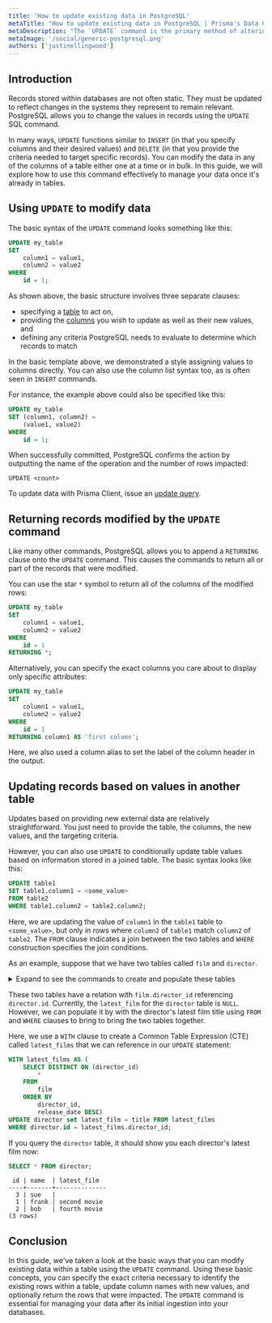 ```yaml
---
title: 'How to update existing data in PostgreSQL'
metaTitle: "How to update existing data in PostgreSQL | Prisma's Data Guide"
metaDescription: "The `UPDATE` command is the primary method of altering existing data within PostgreSQL.  This guide demonstrates how to use the `UPDATE` operation to modify the values within your tables."
metaImage: '/social/generic-postgresql.png'
authors: ['justinellingwood']
---
```


## Introduction

Records stored within databases are not often static.  They must be updated to reflect changes in the systems they represent to remain relevant.  PostgreSQL allows you to change the values in records using the `UPDATE` SQL command.

In many ways, `UPDATE` functions similar to `INSERT` (in that you specify columns and their desired values) and `DELETE` (in that you provide the criteria needed to target specific records).  You can modify the data in any of the columns of a table either one at a time or in bulk.  In this guide, we will explore how to use this command effectively to manage your data once it's already in tables.

## Using `UPDATE` to modify data

The basic syntax of the `UPDATE` command looks something like this:

```sql
UPDATE my_table
SET
    column1 = value1,
    column2 = value2
WHERE
    id = 1;
```

As shown above, the basic structure involves three separate clauses:

* specifying a [table](/intro/database-glossary#table) to act on,
* providing the [columns](/intro/database-glossary#column) you wish to update as well as their new values, and
* defining any criteria PostgreSQL needs to evaluate to determine which records to match

In the basic template above, we demonstrated a style assigning values to columns directly.  You can also use the column list syntax too, as is often seen in `INSERT` commands.

For instance, the example above could also be specified like this:

```sql
UPDATE my_table
SET (column1, column2) =
    (value1, value2)
WHERE
    id = 1;
```

When successfully committed, PostgreSQL confirms the action by outputting the name of the operation and the number of rows impacted:

```
UPDATE <count>
```

<PrismaOutlinks>

To update data with Prisma Client, issue an [update query](/docs/concepts/components/prisma-clientcrud#update).

</PrismaOutlinks>

## Returning records modified by the `UPDATE` command

Like many other commands, PostgreSQL allows you to append a `RETURNING` clause onto the `UPDATE` command.  This causes the commands to return all or part of the records that were modified.

You can use the star `*` symbol to return all of the columns of the modified rows:

```sql
UPDATE my_table
SET
    column1 = value1,
    column2 = value2
WHERE
    id = 1
RETURNING *;
```

Alternatively, you can specify the exact columns you care about to display only specific attributes:

```sql
UPDATE my_table
SET
    column1 = value1,
    column2 = value2
WHERE
    id = 1
RETURNING column1 AS 'first column';
```

Here, we also used a column alias to set the label of the column header in the output.

## Updating records based on values in another table

Updates based on providing new external data are relatively straightforward.  You just need to provide the table, the columns, the new values, and the targeting criteria.

However, you can also use `UPDATE` to conditionally update table values based on information stored in a joined table.  The basic syntax looks like this:

```sql
UPDATE table1
SET table1.column1 = <some_value>
FROM table2
WHERE table1.column2 = table2.column2;
```

Here, we are updating the value of `column1` in the `table1` table to `<some_value>`, but only in rows where `column2` of `table1` match `column2` of `table2`.  The `FROM` clause indicates a join between the two tables and `WHERE` construction specifies the join conditions.

As an example, suppose that we have two tables called `film` and `director`.

<details><summary>Expand to see the commands to create and populate these tables</summary>

```sql
CREATE TABLE director (
    id SERIAL PRIMARY KEY,
    name TEXT NOT NULL,
    latest_film TEXT
);

CREATE TABLE film (
    id SERIAL PRIMARY KEY,
    title TEXT NOT NULL,
    director_id INT REFERENCES director(id),
    release_date DATE NOT NULL
);

INSERT INTO director (name)
VALUES
    ('frank'),
    ('bob'),
    ('sue');

INSERT INTO film (title, director_id, release_date)
VALUES
    ('first movie', 1, '2010-08-24'),
    ('second movie', 1, '2010-12-15'),
    ('third movie', 2, '2011-01-01'),
    ('fourth movie', 2, '2012-08-02');
```

</details>

These two tables have a relation with `film.director_id` referencing `director.id`.  Currently, the `latest_film` for the `director` table is `NULL`.  However, we can populate it by with the director's latest film title using `FROM` and `WHERE` clauses to bring to bring the two tables together.

Here, we use a `WITH` clause to create a Common Table Expression (CTE) called `latest_films` that we can reference in our `UPDATE` statement:

```sql
WITH latest_films AS (
    SELECT DISTINCT ON (director_id)
        *
    FROM
        film
    ORDER BY
        director_id,
        release_date DESC)
UPDATE director set latest_film = title FROM latest_films
WHERE director.id = latest_films.director_id;
```

If you query the `director` table, it should show you each director's latest film now:

```sql
SELECT * FROM director;
```
```
 id | name  | latest_film
----+-------+--------------
  3 | sue   |
  1 | frank | second movie
  2 | bob   | fourth movie
(3 rows)
```

## Conclusion

In this guide, we've taken a look at the basic ways that you can modify existing data within a table using the `UPDATE` command.  Using these basic concepts, you can specify the exact criteria necessary to identify the existing rows within a table, update column names with new values, and optionally return the rows that were impacted.  The `UPDATE` command is essential for managing your data after its initial ingestion into your databases.
